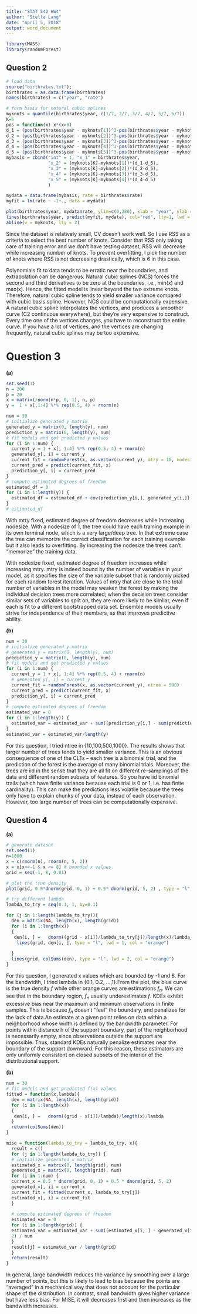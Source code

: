 ```yaml
---
title: "STAT 542 HW4"
author: "Stella Lang"
date: "April 5, 2018"
output: word_document
---
```


```r
library(MASS)
library(randomForest)
```


## Question 2

```r
# load data
source("birthrates.txt");
birthrates = as.data.frame(birthrates)
names(birthrates) = c("year", "rate")
```


```r
# form basis for natural cubic splines
myknots = quantile(birthrates$year, c(1/7, 2/7, 3/7, 4/7, 5/7, 6/7))
K=6
pos = function(x) x*(x>0)
d_1 = (pos(birthrates$year - myknots[1])^3-pos(birthrates$year - myknots[K])^3)/(myknots[K]-myknots[1])
d_2 = (pos(birthrates$year - myknots[2])^3-pos(birthrates$year - myknots[K])^3)/(myknots[K]-myknots[2])
d_3 = (pos(birthrates$year - myknots[3])^3-pos(birthrates$year - myknots[K])^3)/(myknots[K]-myknots[3])
d_4 = (pos(birthrates$year - myknots[4])^3-pos(birthrates$year - myknots[K])^3)/(myknots[K]-myknots[4])
d_5 = (pos(birthrates$year - myknots[5])^3-pos(birthrates$year - myknots[K])^3)/(myknots[K]-myknots[5])
mybasis = cbind("int" = 1, "x_1" = birthrates$year,
                "x_2" = (myknots[K]-myknots[1])*(d_1-d_5),
                "x_3" = (myknots[K]-myknots[2])*(d_2-d_5),
                "x_4" = (myknots[K]-myknots[3])*(d_3-d_5),
                "x_5" = (myknots[K]-myknots[4])*(d_4-d_5)
                )

mydata = data.frame(mybasis, rate = birthrates$rate)
myfit = lm(rate ~ -1+., data = mydata)

plot(birthrates$year, mydata$rate, ylim=c(0,280), xlab = "year", ylab = "rate", pch = 19)
lines(birthrates$year, predict(myfit, mydata), col="red", lty=1, lwd = 3)
abline(v = myknots, lty = 2)
```
Since the dataset is relatively small, CV doesn't work well. So I use RSS as a criteria to select the best number of knots.  Consider that RSS only taking care of training error and we don't have testing dataset, RSS will decrease while increasing number of knots. To prevent overfitting, I pick the number of knots where RSS is not decreasing drastically, which is 6 in this case.

Polynomials fit to data tends to be erratic near the boundaries, and extrapolation can be dangerous. Natural cubic splines (NCS) forces the second and third derivatives to be zero at the boundaries, i.e., min(x) and max(x). Hence, the fitted model is linear beyond the two extreme knots. Therefore, natural cubic spline tends to yield smaller variance compared with cubic basis spline. However, NCS could be computationally expensive. A natural cubic spline interpolates the vertices, and produces a smoother curve (C2 continuous everywhere), but they're very expensive to construct. Every time one of the vertices changes, you have to reconstruct the entire curve. If you have a lot of vertices, and the vertices are changing frequently, natural cubic splines may be too expensive. 


# Question 3

**(a)**

```r
set.seed(1)
n = 200
p = 20
x = matrix(rnorm(n*p, 0, 1), n, p)
y =  1 + x[,1:4] %*% rep(0.5, 4) + rnorm(n)
``` 

```r
num = 30
# initialize generated y matrix
generated_y = matrix(0, length(y), num)
prediction_y = matrix(0, length(y), num)
# fit models and get predicted y values
for (i in 1:num) {
  current_y = 1 + x[, 1:4] %*% rep(0.5, 4) + rnorm(n)
  generated_y[, i] = current_y
  current_fit = randomForest(x, as.vector(current_y), mtry = 10, nodesize = 30)
  current_pred = predict(current_fit, x)
  prediction_y[, i] = current_pred
}
# compute estimated degrees of freedom
estimated_df = 0
for (i in 1:length(y)) {
  estimated_df = estimated_df + cov(prediction_y[i,], generated_y[i,])
}
# estimated_df
```

With mtry fixed, estimated degree of freedom decreases while increasing nodesize. With a nodesize of 1, the tree could have each training example in its own terminal node, which is a very large/deep tree. In that extreme case the tree can memorize the correct classification for each training example but it also leads to overfitting. By increasing the nodesize the trees can't "memorize" the training data. 

With nodesize fixed, estimated degree of freedom increases while increasing mtry. mtry is indeed bound by the number of variables in your model, as it specifies the size of the variable subset that is randomly picked for each random forest iteration. Values of mtry that are close to the total number of variables in the model may weaken the forest by making the individual decision trees more correlated; when the decision trees consider similar sets of variables to split on, they are more likely to be similar, even if each is fit to a different bootstrapped data set. Ensemble models usually strive for independence of their members, as that improves predictive ability.


**(b)**

```r
num = 30
# initialize generated y matrix
# generated_y = matrix(0, length(y), num)
prediction_y = matrix(0, length(y), num)
# fit models and get predicted y values
for (i in 1:num) {
  current_y = 1 + x[, 1:4] %*% rep(0.5, 4) + rnorm(n)
  # generated_y[, i] = current_y
  current_fit = randomForest(x, as.vector(current_y), ntree = 500)
  current_pred = predict(current_fit, x)
  prediction_y[, i] = current_pred
}
# compute estimated degrees of freedom
estimated_var = 0
for (i in 1:length(y)) {
  estimated_var = estimated_var + sum((prediction_y[i,] - sum(prediction_y[i,])/num)^2)/num
}
estimated_var = estimated_var/length(y)
```

For this question, I tried ntree in {10,100,500,1000}. The results shows that larger number of trees tends to yield smaller variance. This is an obvious consequence of one of the CLTs -- each tree is a binomial trial, and the prediction of the forest is the average of many binomial trials. Moreover, the trees are iid in the sense that they are all fit on different re-samplings of the data and different random subsets of features. So you have iid binomial trails (which have finite variance because each trial is 0 or 1, i.e. has finite cardinality). This can make the predictions less volatile because the trees only have to explain chunks of your data, instead of each observation. However, too large number of trees can be computationally expensive. 

## Question 4


**(a)**
```r
# generate dataset
set.seed(1)
n=1000
x = c(rnorm(n), rnorm(n, 5, 2))
x = x[x>=-1 & x <= 8] # bounded x values
grid = seq(-1, 8, 0.01)

# plot the true density
plot(grid, 0.5*dnorm(grid, 0, 1) + 0.5* dnorm(grid, 5, 2) , type = "l", lwd = 2, col = "blue", xlab = "x", ylab = "density", ylim = c(0, 0.25))

# try different lambda
lambda_to_try = seq(0.1, 1, by=0.1)

for (j in 1:length(lambda_to_try)){
  den = matrix(NA, length(x), length(grid))
  for (i in 1:length(x))
  {
   den[i, ] =   dnorm((grid - x[i])/lambda_to_try[j])/length(x)/lambda_to_try[j]       
    lines(grid, den[i, ], type = "l", lwd = 1, col = "orange")
  
  }  
  lines(grid, colSums(den), type = "l", lwd = 2, col = "orange")
}

```

For this question, I generated x values which are bounded by -1 and 8. For the bandwidth, I tried lambda in {0.1, 0.2, ...,1}.From the plot, the blue curve is the true density $f$  while other orange curves are estimations $f_n$. We can see that in the boundary region, $f_n$ usually underestimates $f$. KDEs exhibit excessive bias near the maximum and minimum observations in finite samples. This is because $f_n$ doesn’t “feel” the boundary, and penalizes for the lack of data.An estimate at a given point relies on data within a neighborhood whose width is defined by the bandwidth parameter. For points within distance h of the support boundary, part of the neighborhood is necessarily empty, since observations outside the support are impossible. Thus, standard KDEs naturally penalize estimates near the boundary of the support downward. For this reason, these estimators are only uniformly consistent on closed subsets of the interior of the distributional support.

**(b)**

```r
num = 30
# fit models and get predicted f(x) values
fitted = function(x,lambda){
  den = matrix(NA, length(x), length(grid))
  for (i in 1:length(x))
  {
   den[i, ] =   dnorm((grid - x[i])/lambda)/length(x)/lambda     
  }  
  return(colSums(den))
}

mise = function(lambda_to_try = lambda_to_try, x){
  result = c()
  for (j in 1:length(lambda_to_try)) {
  # initialize generated x matrix
  estimated_x = matrix(0, length(grid), num)
  generated_x = matrix(0, length(grid), num)
  for (i in 1:num) {
  current_x = 0.5 * dnorm(grid, 0, 1) + 0.5 * dnorm(grid, 5, 2)
  generated_x[, i] = current_x
  current_fit = fitted(current_x, lambda_to_try[j])
  estimated_x[, i] = current_fit
  }
  
  # compute estimated degrees of freedom
  estimated_var = 0
  for (i in 1:length(grid)) {
  estimated_var = estimated_var + sum((estimated_x[i, ] - generated_x[i, ]) ^
  2) / num
  }
  result[j] = estimated_var / length(grid)
  }
  return(result)
}
```

In general, large bandwidth reduces the variance by smoothing over a large number of points, but this is likely to lead to bias because the points are “averaged” in a mechanical way that does not account for the particular shape of the distribution. In contrast, small bandwidth gives higher variance but have less bias.  For MISE, it will decreases first and then increases as the bandwidth increases.